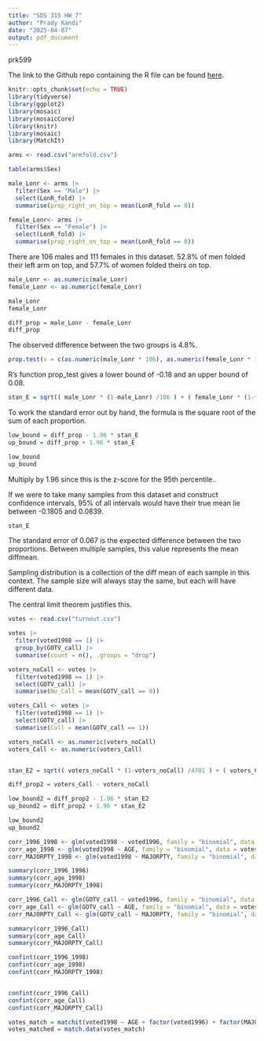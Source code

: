 ---
title: "SDS 315 HW 7"
author: "Prady Kandi"
date: "2025-04-07"
output: pdf_document
---
prk599

The link to the Github repo containing the R file can be found [here](https://github.com/PradyK756/SDS-315-HW7).

\newpage

```{r setup, include=FALSE}
knitr::opts_chunk$set(echo = TRUE)
library(tidyverse)
library(ggplot2)
library(mosaic)
library(mosaicCore)
library(knitr)
library(mosaic)
library(MatchIt)
```

```{r imports, echo = FALSE}
arms <- read.csv("armfold.csv")
```

```{r}
table(arms$Sex)
```
```{r, echo = FALSE}
male_Lonr <- arms |>
  filter(Sex == "Male") |>
  select(LonR_fold) |>
  summarise(prop_right_on_top = mean(LonR_fold == 0))
```

```{r, echo = FALSE}
female_Lonr<- arms |>
  filter(Sex == "Female") |>
  select(LonR_fold) |>
  summarise(prop_right_on_top = mean(LonR_fold == 0))
```
There are 106 males and 111 females in this dataset. 52.8% of men folded their left arm on top, and 57.7% of women folded theirs on top.

```{r, echo = FALSE}
male_Lonr <- as.numeric(male_Lonr)
female_Lonr <- as.numeric(female_Lonr)

male_Lonr
female_Lonr

diff_prop = male_Lonr - female_Lonr
diff_prop
```
The observed difference between the two groups is 4.8%.
```{r, echo = FALSE}
prop.test(x = c(as.numeric(male_Lonr * 106), as.numeric(female_Lonr * 111)), n = c(106, 111), correct = FALSE)
```
R's function prop_test gives a lower bound of -0.18 and an upper bound of 0.08.
```{r, echo = FALSE}
stan_E = sqrt(( male_Lonr * (1-male_Lonr) /106 ) + ( female_Lonr * (1-female_Lonr)/111 ))
```
To work the standard error out by hand, the formula is the square root of the sum of each proportion.


```{r, echo = FALSE}
low_bound = diff_prop - 1.96 * stan_E
up_bound = diff_prop + 1.96 * stan_E

low_bound
up_bound
```
Multiply by 1.96 since this is the z-score for the 95th percentile..

If we were to take many samples from this dataset and construct confidence intervals, 95% of all intervals would have their true mean lie between -0.1805 and 0.0839.

```{r, echo = FALSE}
stan_E
```

The standard error  of 0.067 is the expected difference between the two proportions. Between multiple samples, this value represents the mean diffmean.

Sampling distribution is a collection of the diff mean of each sample in this context. The sample size will always stay the same, but each will have different data.

The central limit theorem justifies this. 
```{r, echo = FALSE}
votes <- read.csv("turnout.csv")
```

```{r, echo = FALSE}
votes |>
  filter(voted1998 == 1) |>
  group_by(GOTV_call) |>
  summarise(count = n(), .groups = "drop")
```

```{r, echo = FALSE}
voters_noCall <- votes |>
  filter(voted1998 == 1) |>
  select(GOTV_call) |>
  summarise(No_Call = mean(GOTV_call == 0))

voters_Call <- votes |>
  filter(voted1998 == 1) |>
  select(GOTV_call) |>
  summarise(Call = mean(GOTV_call == 1))

voters_noCall <- as.numeric(voters_noCall)
voters_Call <- as.numeric(voters_Call)



```


```{r, echo = FALSE}
stan_E2 = sqrt(( voters_noCall * (1-voters_noCall) /4701 ) + ( voters_Call * (1-voters_Call)/160 ))

diff_prop2 = voters_Call - voters_noCall
```

```{r, echo = FALSE}
low_bound2 = diff_prop2 - 1.96 * stan_E2
up_bound2 = diff_prop2 + 1.96 * stan_E2

low_bound2
up_bound2
```


```{r, echo = FALSE}
corr_1996_1998 <- glm(voted1998 ~ voted1996, family = "binomial", data = votes)
corr_age_1998 <- glm(voted1998 ~ AGE, family = "binomial", data = votes)
corr_MAJORPTY_1998 <- glm(voted1998 ~ MAJORPTY, family = "binomial", data = votes)

summary(corr_1996_1998)
summary(corr_age_1998)
summary(corr_MAJORPTY_1998)
```

```{r, echo = FALSE}
corr_1996_Call <- glm(GOTV_call ~ voted1996, family = "binomial", data = votes)
corr_age_Call <- glm(GOTV_call ~ AGE, family = "binomial", data = votes)
corr_MAJORPTY_Call <- glm(GOTV_call ~ MAJORPTY, family = "binomial", data = votes)

summary(corr_1996_Call)
summary(corr_age_Call)
summary(corr_MAJORPTY_Call)
```


```{r, echo = FALSE}
confint(corr_1996_1998)
confint(corr_age_1998)
confint(corr_MAJORPTY_1998)


confint(corr_1996_Call)
confint(corr_age_Call)
confint(corr_MAJORPTY_Call)
```
```{r, echo = FALSE}
votes_match = matchit(voted1998 ~ AGE + factor(voted1996) + factor(MAJORPTY), data = votes, ratio=5)
votes_matched = match.data(votes_match)
```


